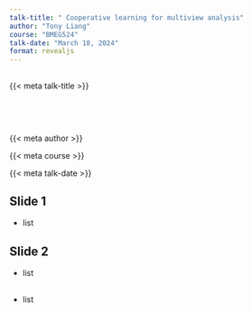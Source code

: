 ```yaml
---
talk-title: " Cooperative learning for multiview analysis"
author: "Tony Liang"
course: "BMEG524"
talk-date: "March 18, 2024"
format: revealjs
---
```


## 

::: {.f2 }

{{< meta talk-title  >}}

:::

<br>

<br>


::: {.f3 .bold}

{{< meta author >}} 

<!-- Msc student in Bioinformatics -->

{{< meta course >}}

{{< meta talk-date >}}

:::


## Slide 1

- list

## Slide 2

- list

## {#acknowledgements .smaller}

- list